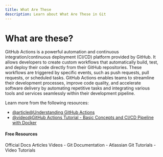 ```yaml
---
title: What Are These
description: Learn about What Are These in Git
---
```

# What are these?

GitHub Actions is a powerful automation and continuous integration/continuous deployment (CI/CD) platform provided by GitHub. It allows developers to create custom workflows that automatically build, test, and deploy their code directly from their GitHub repositories. These workflows are triggered by specific events, such as push requests, pull requests, or scheduled tasks. GitHub Actions enables teams to streamline their development processes, improve code quality, and accelerate software delivery by automating repetitive tasks and integrating various tools and services seamlessly within their development pipeline.

Learn more from the following resources:

- [@article@Understanding GitHub Actions](https://docs.github.com/en/actions/learn-github-actions/understanding-github-actions)
- [@video@GitHub Actions Tutorial - Basic Concepts and CI/CD Pipeline with Docker](https://www.youtube.com/watch?v=R8_veQiYBjI)

#### Free Resources

<Tabs defaultValue="official">
<TabsList>
<TabsTrigger value="official">Official Docs</TabsTrigger>
<TabsTrigger value="article">Articles</TabsTrigger>
<TabsTrigger value="video">Videos</TabsTrigger>
</TabsList>

<TabsContent value="official">
<Note type="note" title="official">
- <Link href="https://git-scm.com/docs">Git Documentation</Link>
</Note>
</TabsContent>
<TabsContent value="article">
<Note type="note" title="article">
- <Link href="https://www.atlassian.com/git/tutorials">Atlassian Git Tutorials</Link>
</Note>
</TabsContent>
<TabsContent value="video">
<Note type="note" title="video">
- <Link href="https://www.youtube.com/results?search_query=git+what-are-these+tutorial">Video Tutorials</Link>
</Note>
</TabsContent>
</Tabs>
